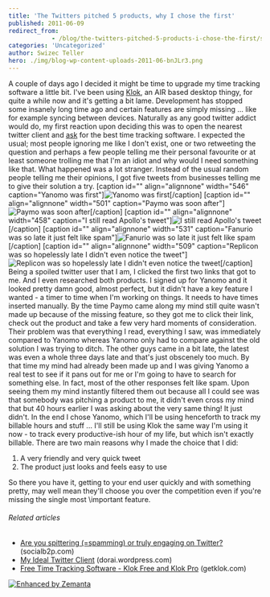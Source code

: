 ```yaml
---
title: 'The Twitters pitched 5 products, why I chose the first'
published: 2011-06-09
redirect_from: 
            - /blog/the-twitters-pitched-5-products-i-chose-the-first/swizec/1829
categories: 'Uncategorized'
author: Swizec Teller
hero: ./img/blog-wp-content-uploads-2011-06-bnJLr3.png
---
```

A couple of days ago I decided it might be time to upgrade my time tracking software a little bit. I've been using [Klok](http://klok.mcgraphix.com/klok/index.htm "Klok"), an AIR based desktop thingy, for quite a while now and it's getting a bit lame. Development has stopped some insanely long time ago and certain features are simply missing ... like for example syncing between devices. Naturally as any good twitter addict would do, my first reaction upon deciding this was to open the nearest twitter client and [ask](http://twitter.com/#!/Swizec/status/77348484377878528) for the best time tracking software. I expected the usual; most people ignoring me like I don't exist, one or two retweeting the question and perhaps a few people telling me their personal favourite or at least someone trolling me that I'm an idiot and why would I need something like that. What happened was a lot stranger. Instead of the usual random people telling me their opinions, I got five tweets from businesses telling me to give their solution a try. \[caption id="" align="alignnone" width="546" caption="Yanomo was first"]![](./img/blog-wp-content-uploads-2011-06-bnJLr3.png "Yanomo was first")\[/caption] \[caption id="" align="alignnone" width="501" caption="Paymo was soon after"]![](./img/blog-wp-content-uploads-2011-06-DILnH3.png "Paymo was soon after")\[/caption] \[caption id="" align="alignnone" width="458" caption="I still read Apollo's tweet"]![](./img/blog-wp-content-uploads-2011-06-mj6ki3.png "I still read Apollo's tweet")\[/caption] \[caption id="" align="alignnone" width="531" caption="Fanurio was so late it just felt like spam"]![](./img/blog-wp-content-uploads-2011-06-uoQke2.png "Fanurio was so late it just felt like spam")\[/caption] \[caption id="" align="alignnone" width="509" caption="Replicon was so hopelessly late I didn't even notice the tweet"]![](./img/blog-wp-content-uploads-2011-06-hZEh52.png "Replicon was so hopelessly late I didn't even notice the tweet")\[/caption] Being a spoiled twitter user that I am, I clicked the first two links that got to me. And I even researched both products. I signed up for Yanomo and it looked pretty damn good, almost perfect, but it didn't have a key feature I wanted - a timer to time when I'm working on things. It needs to have times inserted manually. By the time Paymo came along my mind still quite wasn't made up because of the missing feature, so they got me to click their link, check out the product and take a few very hard moments of consideration. Their problem was that everything I read, everything I saw, was immediately compared to Yanomo whereas Yanomo only had to compare against the old solution I was trying to ditch. The other guys came in a bit late, the latest was even a whole three days late and that's just obscenely too much. By that time my mind had already been made up and I was giving Yanomo a real test to see if it pans out for me or I'm going to have to search for something else. In fact, most of the other responses felt like spam. Upon seeing them my mind instantly filtered them out because all I could see was that somebody was pitching a product to me, it didn't even cross my mind that but 40 hours earlier I was asking about the very same thing! It just didn't. In the end I chose Yanomo, which I'll be using henceforth to track my billable hours and stuff ... I'll still be using Klok the same way I'm using it now - to track every productive-ish hour of my life, but which isn't exactly billable. There are two main reasons why I made the choice that I did:

1. A very friendly and very quick tweet
2. The product just looks and feels easy to use

So there you have it, getting to your end user quickly and with something pretty, may well mean they'll choose you over the competition even if you're missing the single most \\important feature.

###### Related articles

- [Are you spittering (=spamming) or truly engaging on Twitter?](http://socialb2p.com/2011/06/05/are-you-spittering-spamming-or-truly-engaging-on-twitter/) (socialb2p.com)
- [My Ideal Twitter Client](http://dorai.wordpress.com/2011/06/08/my-ideal-twitter-client/) (dorai.wordpress.com)
- [Free Time Tracking Software - Klok Free and Klok Pro](http://www.getklok.com/) (getklok.com)

[![Enhanced by Zemanta](http://img.zemanta.com/zemified_e.png?x-id=690fc9f9-6717-4a8d-8202-363dd2b20995)](http://www.zemanta.com/ "Enhanced by Zemanta")